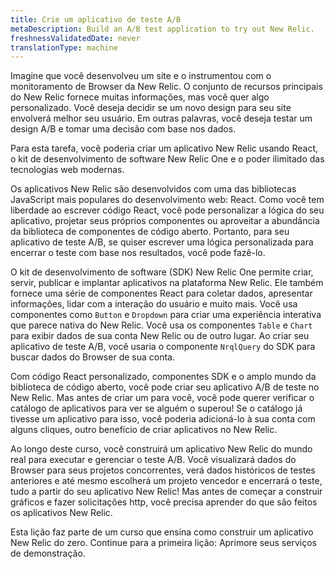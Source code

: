 ```yaml
---
title: Crie um aplicativo de teste A/B
metaDescription: Build an A/B test application to try out New Relic.
freshnessValidatedDate: never
translationType: machine
---
```


Imagine que você desenvolveu um site e o instrumentou com o monitoramento de Browser da New Relic. O conjunto de recursos principais do New Relic fornece muitas informações, mas você quer algo personalizado. Você deseja decidir se um novo design para seu site envolverá melhor seu usuário. Em outras palavras, você deseja testar um design A/B e tomar uma decisão com base nos dados.

Para esta tarefa, você poderia criar um aplicativo New Relic usando React, o kit de desenvolvimento de software New Relic One e o poder ilimitado das tecnologias web modernas.

Os aplicativos New Relic são desenvolvidos com uma das bibliotecas JavaScript mais populares do desenvolvimento web: React. Como você tem liberdade ao escrever código React, você pode personalizar a lógica do seu aplicativo, projetar seus próprios componentes ou aproveitar a abundância da biblioteca de componentes de código aberto. Portanto, para seu aplicativo de teste A/B, se quiser escrever uma lógica personalizada para encerrar o teste com base nos resultados, você pode fazê-lo.

O kit de desenvolvimento de software (SDK) New Relic One permite criar, servir, publicar e implantar aplicativos na plataforma New Relic. Ele também fornece uma série de componentes React para coletar dados, apresentar informações, lidar com a interação do usuário e muito mais. Você usa componentes como `Button` e `Dropdown` para criar uma experiência interativa que parece nativa do New Relic. Você usa os componentes `Table` e `Chart` para exibir dados de sua conta New Relic ou de outro lugar. Ao criar seu aplicativo de teste A/B, você usaria o componente `NrqlQuery` do SDK para buscar dados do Browser de sua conta.

Com código React personalizado, componentes SDK e o amplo mundo da biblioteca de código aberto, você pode criar seu aplicativo A/B de teste no New Relic. Mas antes de criar um para você, você pode querer verificar o catálogo de aplicativos para ver se alguém o superou! Se o catálogo já tivesse um aplicativo para isso, você poderia adicioná-lo à sua conta com alguns cliques, outro benefício de criar aplicativos no New Relic.

Ao longo deste curso, você construirá um aplicativo New Relic do mundo real para executar e gerenciar o teste A/B. Você visualizará dados do Browser para seus projetos concorrentes, verá dados históricos de testes anteriores e até mesmo escolherá um projeto vencedor e encerrará o teste, tudo a partir do seu aplicativo New Relic! Mas antes de começar a construir gráficos e fazer solicitações http, você precisa aprender do que são feitos os aplicativos New Relic.

<Callout variant="course">
  Esta lição faz parte de um curso que ensina como construir um aplicativo New Relic do zero. Continue para a primeira lição: Aprimore seus serviços de demonstração.
</Callout>
